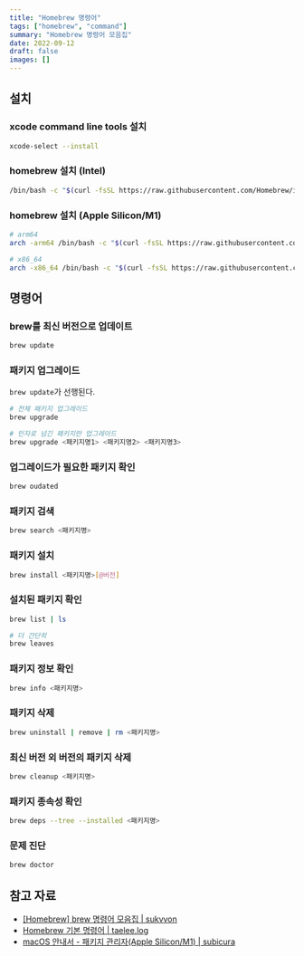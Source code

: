 ```yaml
---
title: "Homebrew 명령어"
tags: ["homebrew", "command"]
summary: "Homebrew 명령어 모음집"
date: 2022-09-12
draft: false
images: []
---
```


## 설치

### xcode command line tools 설치

```bash
xcode-select --install
```

### homebrew 설치 (Intel)

```bash
/bin/bash -c "$(curl -fsSL https://raw.githubusercontent.com/Homebrew/install/HEAD/install.sh)"
```

### homebrew 설치 (Apple Silicon/M1)

```bash
# arm64
arch -arm64 /bin/bash -c "$(curl -fsSL https://raw.githubusercontent.com/Homebrew/install/master/install.sh)"

# x86_64
arch -x86_64 /bin/bash -c "$(curl -fsSL https://raw.githubusercontent.com/Homebrew/install/master/install.sh)"
```

## 명령어

### brew를 최신 버전으로 업데이트

```bash
brew update
```

### 패키지 업그레이드

`brew update`가 선행된다.

```bash
# 전체 패키지 업그레이드
brew upgrade

# 인자로 넘긴 패키지만 업그레이드
brew upgrade <패키지명1> <패키지명2> <패키지명3>
```

### 업그레이드가 필요한 패키지 확인

```bash
brew oudated
```

### 패키지 검색

```bash
brew search <패키지명>
```

### 패키지 설치

```bash
brew install <패키지명>[@버전]
```

### 설치된 패키지 확인

```bash
brew list | ls

# 더 간단히
brew leaves
```

### 패키지 정보 확인

```bash
brew info <패키지명>
```

### 패키지 삭제

```bash
brew uninstall | remove | rm <패키지명>
```

### 최신 버전 외 버전의 패키지 삭제

```bash
brew cleanup <패키지명>
```

### 패키지 종속성 확인

```bash
brew deps --tree --installed <패키지명>
```

### 문제 진단

```bash
brew doctor
```

## 참고 자료

- [[Homebrew] brew 명령어 모음집 | sukvvon](https://sukvvon.tistory.com/7)
- [Homebrew 기본 명령어 | taelee.log](https://velog.io/@taelee/brew-%EA%B0%84%EB%8B%A8-%EB%AA%85%EB%A0%B9%EC%96%B4)
- [macOS 안내서 - 패키지 관리자(Apple Silicon/M1) | subicura](https://subicura.com/mac/dev/apple-silicon.html)
